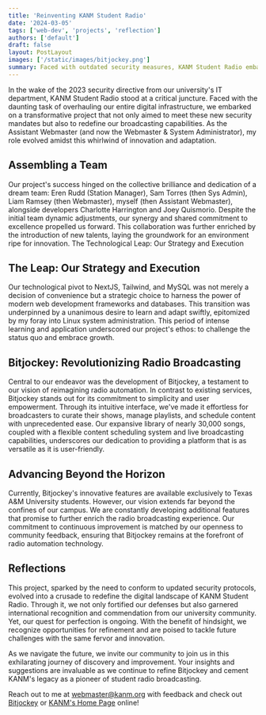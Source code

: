 ```yaml
---
title: 'Reinventing KANM Student Radio'
date: '2024-03-05'
tags: ['web-dev', 'projects', 'reflection']
authors: ['default']
draft: false
layout: PostLayout
images: ['/static/images/bitjockey.png']
summary: Faced with outdated security measures, KANM Student Radio embarked on an ambitious project to overhaul its digital infrastructure, leading to the creation of Bitjockey, a revolutionary radio automation platform that prioritizes simplicity and user empowerment.
---
```


In the wake of the 2023 security directive from our university's IT department, KANM Student Radio stood at a critical juncture. Faced with the daunting task of overhauling our entire digital infrastructure, we embarked on a transformative project that not only aimed to meet these new security mandates but also to redefine our broadcasting capabilities. As the Assistant Webmaster (and now the Webmaster & System Administrator), my role evolved amidst this whirlwind of innovation and adaptation.

## Assembling a Team
Our project's success hinged on the collective brilliance and dedication of a dream team: Eren Rudd (Station Manager), Sam Torres (then Sys Admin), Liam Ramsey (then Webmaster), myself (then Assistant Webmaster), alongside developers Charlotte Harrington and Joey Quismorio. Despite the initial team dynamic adjustments, our synergy and shared commitment to excellence propelled us forward. This collaboration was further enriched by the introduction of new talents, laying the groundwork for an environment ripe for innovation.
The Technological Leap: Our Strategy and Execution

## The Leap: Our Strategy and Execution
Our technological pivot to NextJS, Tailwind, and MySQL was not merely a decision of convenience but a strategic choice to harness the power of modern web development frameworks and databases. This transition was underpinned by a unanimous desire to learn and adapt swiftly, epitomized by my foray into Linux system administration. This period of intense learning and application underscored our project's ethos: to challenge the status quo and embrace growth.

## Bitjockey: Revolutionizing Radio Broadcasting
Central to our endeavor was the development of Bitjockey, a testament to our vision of reimagining radio automation. In contrast to existing services, Bitjockey stands out for its commitment to simplicity and user empowerment. Through its intuitive interface, we've made it effortless for broadcasters to curate their shows, manage playlists, and schedule content with unprecedented ease. Our expansive library of nearly 30,000 songs, coupled with a flexible content scheduling system and live broadcasting capabilities, underscores our dedication to providing a platform that is as versatile as it is user-friendly.

## Advancing Beyond the Horizon
Currently, Bitjockey's innovative features are available exclusively to Texas A&M University students. However, our vision extends far beyond the confines of our campus. We are constantly developing additional features that promise to further enrich the radio broadcasting experience. Our commitment to continuous improvement is matched by our openness to community feedback, ensuring that Bitjockey remains at the forefront of radio automation technology.

## Reflections
This project, sparked by the need to conform to updated security protocols, evolved into a crusade to redefine the digital landscape of KANM Student Radio. Through it, we not only fortified our defenses but also garnered international recognition and commendation from our university community. Yet, our quest for perfection is ongoing. With the benefit of hindsight, we recognize opportunities for refinement and are poised to tackle future challenges with the same fervor and innovation.

As we navigate the future, we invite our community to join us in this exhilarating journey of discovery and improvement. Your insights and suggestions are invaluable as we continue to refine Bitjockey and cement KANM's legacy as a pioneer of student radio broadcasting.

Reach out to me at [webmaster@kanm.org](mailto:webmaster@kanm.org) with feedback and check out [Bitjockey](https://bitjockey.kanm.org) or [KANM's Home Page](https://www.kanm.org) online!